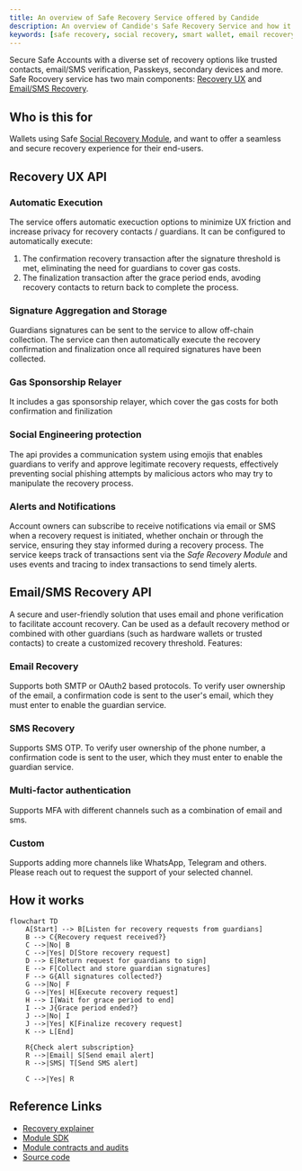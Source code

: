 ```yaml
---
title: An overview of Safe Recovery Service offered by Candide
description: An overview of Candide's Safe Recovery Service and how it works. Features signature aggregation, gas sponsorship, recovery request monitoring, signature storage, and auto-execution.
keywords: [safe recovery, social recovery, smart wallet, email recovery, guardian recovery]
---
```


Secure Safe Accounts with a diverse set of recovery options like trusted contacts, email/SMS verification, Passkeys, secondary devices and more. 
Safe Rocovery service has two main components: [Recovery UX](#recovery-ux-api) and [Email/SMS Recovery](#emailsms-recovery-api).

## Who is this for
Wallets using Safe [Social Recovery Module](/wallet/plugins/recovery-with-guardians/), and want to offer a seamless and secure recovery experience for their end-users.

## Recovery UX API

### Automatic Execution
The service offers automatic execuction options to minimize UX friction and increase privacy for recovery contacts / guardians. 
It can be configured to automatically execute:

1. The confirmation recovery transaction after the signature threshold is met, eliminating the need for guardians to cover gas costs.
2. The finalization transaction after the grace period ends, avoding recovery contacts to return back to complete the process.

### Signature Aggregation and Storage
Guardians signatures can be sent to the service to allow off-chain collection. The service can then automatically execute the recovery confirmation and finalization
once all required signatures have been collected.

### Gas Sponsorship Relayer
It includes a gas sponsorship relayer, which cover the gas costs for both confirmation and finilization

### Social Engineering protection
The api provides a communication system using emojis that enables guardians to verify and approve legitimate recovery requests, effectively preventing social phishing 
attempts by malicious actors who may try to manipulate the recovery process.

### Alerts and Notifications
Account owners can subscribe to receive notifications via email or SMS when a recovery request is initiated, whether onchain or through the service, ensuring they stay informed during a recovery process.
The service keeps track of transactions sent via the *Safe Recovery Module* and uses events and tracing to index transactions to send timely alerts.  

## Email/SMS Recovery API 

A secure and user-friendly solution that uses email and phone verification to facilitate account recovery. Can be used as a default recovery method or 
combined with other guardians (such as hardware wallets or trusted contacts) to create a customized recovery threshold. Features:

### Email Recovery
Supports both SMTP or OAuth2 based protocols. To verify user ownership of the email, a confirmation code is sent to the user's email, which they must enter to enable the guardian service.

### SMS Recovery
Supports SMS OTP. To verify user ownership of the phone number, a confirmation code is sent to the user, which they must enter to enable the guardian service.

### Multi-factor authentication
Supports MFA with different channels such as a combination of email and sms.

### Custom
Supports adding more channels like WhatsApp, Telegram and others. Please reach out to request the support of your selected channel. 

## How it works

```mermaid
flowchart TD
    A[Start] --> B[Listen for recovery requests from guardians]
    B --> C{Recovery request received?}
    C -->|No| B
    C -->|Yes| D[Store recovery request]
    D --> E[Return request for guardians to sign]
    E --> F[Collect and store guardian signatures]
    F --> G{All signatures collected?}
    G -->|No| F
    G -->|Yes| H[Execute recovery request]
    H --> I[Wait for grace period to end]
    I --> J{Grace period ended?}
    J -->|No| I
    J -->|Yes| K[Finalize recovery request]
    K --> L[End]
    
    R{Check alert subscription}
    R -->|Email| S[Send email alert]
    R -->|SMS| T[Send SMS alert]
    
    C -->|Yes| R
```

## Reference Links

- [Recovery explainer](/blog/making-accounts-recoverable)
- [Module SDK](/wallet/plugins/recovery-with-guardians)
- [Module contracts and audits](https://github.com/candidelabs/candide-contracts)
- [Source code](https://github.com/candidelabs/safe-recovery-service)


